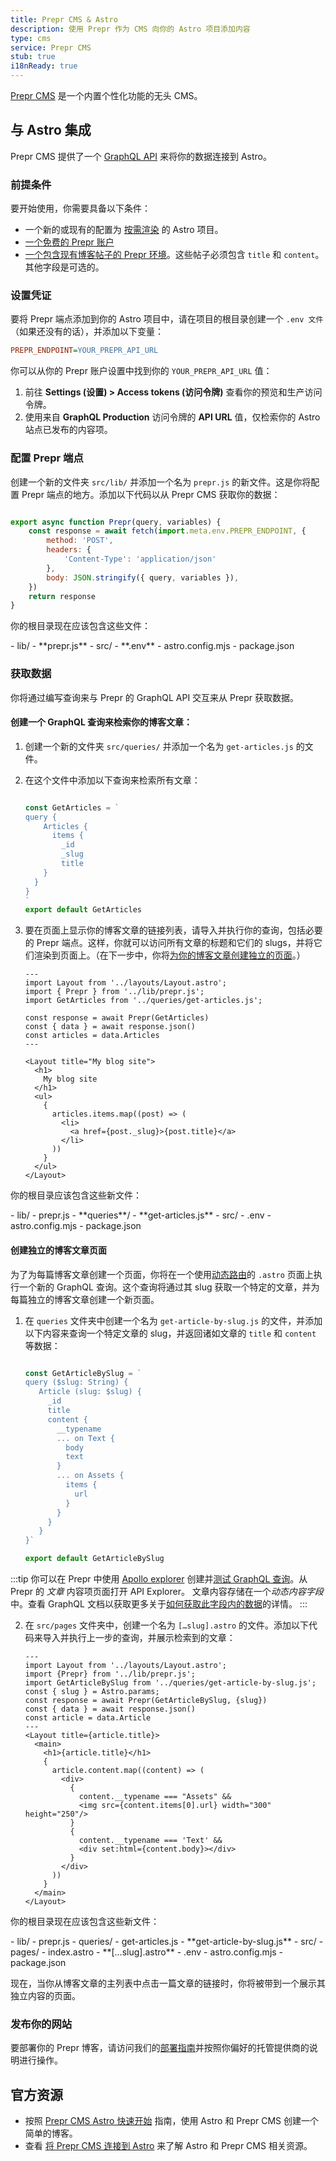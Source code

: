 ```yaml
---
title: Prepr CMS & Astro
description: 使用 Prepr 作为 CMS 向你的 Astro 项目添加内容
type: cms
service: Prepr CMS
stub: true
i18nReady: true
---
```


[Prepr CMS](https://www.prepr.io/) 是一个内置个性化功能的无头 CMS。


## 与 Astro 集成

Prepr CMS 提供了一个 [GraphQL API](https://docs.prepr.io/reference/graphql/v1/overview) 来将你的数据连接到 Astro。

### 前提条件

要开始使用，你需要具备以下条件：

- 一个新的或现有的配置为 [按需渲染](/zh-cn/guides/server-side-rendering/) 的 Astro 项目。
- [一个免费的 Prepr 账户](https://signup.prepr.io/)
- [一个包含现有博客帖子的 Prepr 环境](https://docs.prepr.io/account/set-up-environments#create-an-envirntonment)。这些帖子必须包含 `title` 和 `content`。其他字段是可选的。

### 设置凭证

要将 Prepr 端点添加到你的 Astro 项目中，请在项目的根目录创建一个 `.env 文件`（如果还没有的话），并添加以下变量：

```ini title=".env"
PREPR_ENDPOINT=YOUR_PREPR_API_URL
```

你可以从你的 Prepr 账户设置中找到你的 `YOUR_PREPR_API_URL` 值：
1. 前往 **Settings (设置) > Access tokens (访问令牌)** 查看你的预览和生产访问令牌。
2. 使用来自 **GraphQL Production** 访问令牌的 **API URL** 值，仅检索你的 Astro 站点已发布的内容项。

### 配置 Prepr 端点

创建一个新的文件夹 `src/lib/` 并添加一个名为 `prepr.js` 的新文件。这是你将配置 Prepr 端点的地方。添加以下代码以从 Prepr CMS 获取你的数据：

```js title="src/lib/prepr.js"

export async function Prepr(query, variables) {
    const response = await fetch(import.meta.env.PREPR_ENDPOINT, {
        method: 'POST',
        headers: {
            'Content-Type': 'application/json'
        },
        body: JSON.stringify({ query, variables }),
    })
    return response
}
```

你的根目录现在应该包含这些文件：

<FileTree title="Project Structure">
- lib/
    - **prepr.js**
- src/
- **.env**
- astro.config.mjs
- package.json

</FileTree>

### 获取数据

你将通过编写查询来与 Prepr 的 GraphQL API 交互来从 Prepr 获取数据。

#### 创建一个 GraphQL 查询来检索你的博客文章：
1. 创建一个新的文件夹 `src/queries/` 并添加一个名为 `get-articles.js` 的文件。
2. 在这个文件中添加以下查询来检索所有文章：

    ```js title="src/queries/get-articles.js"

    const GetArticles = `
    query {
        Articles {
          items {
            _id
            _slug
            title
        }
      }
    }
    `
    export default GetArticles
    ```

3. 要在页面上显示你的博客文章的链接列表，请导入并执行你的查询，包括必要的 Prepr 端点。这样，你就可以访问所有文章的标题和它们的 slugs，并将它们渲染到页面上。（在下一步中，你将[为你的博客文章创建独立的页面](#创建独立的博客文章页面)。）

    ```astro title="src/pages/index.astro" ins={3-4, 6-8, 15-23}
    ---
    import Layout from '../layouts/Layout.astro';
    import { Prepr } from '../lib/prepr.js';
    import GetArticles from '../queries/get-articles.js';

    const response = await Prepr(GetArticles)
    const { data } = await response.json()
    const articles = data.Articles
    ---

    <Layout title="My blog site">
      <h1>
        My blog site
      </h1>
      <ul>
        {
          articles.items.map((post) => (
            <li>
              <a href={post._slug}>{post.title}</a>
            </li>
          ))
        }
      </ul>
    </Layout>
    ```


你的根目录应该包含这些新文件：

<FileTree title="Project Structure">
- lib/
    - prepr.js
    - **queries**/
        - **get-articles.js**
- src/
- .env
- astro.config.mjs
- package.json
</FileTree>

#### 创建独立的博客文章页面

为了为每篇博客文章创建一个页面，你将在一个使用[动态路由](/zh-cn/guides/routing/#服务器ssr模式)的 `.astro` 页面上执行一个新的 GraphQL 查询。这个查询将通过其 slug 获取一个特定的文章，并为每篇独立的博客文章创建一个新页面。

1. 在 `queries` 文件夹中创建一个名为 `get-article-by-slug.js` 的文件，并添加以下内容来查询一个特定文章的 slug，并返回诸如文章的 `title` 和 `content` 等数据：

    ```js title="src/lib/queries/get-article-by-slug.js"

    const GetArticleBySlug = `
    query ($slug: String) {
       Article (slug: $slug) {
         _id
         title
         content {
           __typename
           ... on Text {
             body
             text
           }
           ... on Assets {
             items {
               url
             }
           }
         }
       }
    }`

    export default GetArticleBySlug
    ```

:::tip
你可以在 Prepr 中使用 [Apollo explorer](https://studio.apollographql.com/sandbox/explorer) 创建并[测试 GraphQL 查询](https://docs.prepr.io/reference/graphql/v1/test-queries)。从 Prepr 的 *文章* 内容项页面打开 API Explorer。
文章内容存储在一个*动态内容字段*中。查看 GraphQL 文档以获取更多关于[如何获取此字段内的数据](https://docs.prepr.io/reference/graphql/v1/schema-field-types-dynamic-content-field)的详情。
:::

2. 在 `src/pages` 文件夹中，创建一个名为 `[…slug].astro` 的文件。添加以下代码来导入并执行上一步的查询，并展示检索到的文章：

    ```astro title="src/pages/[...slug].astro"
    ---
    import Layout from '../layouts/Layout.astro';
    import {Prepr} from '../lib/prepr.js';
    import GetArticleBySlug from '../queries/get-article-by-slug.js';
    const { slug } = Astro.params;
    const response = await Prepr(GetArticleBySlug, {slug})
    const { data } = await response.json()
    const article = data.Article
    ---
    <Layout title={article.title}>
      <main>
        <h1>{article.title}</h1>
        {
          article.content.map((content) => (
            <div>
              {
                content.__typename === "Assets" &&
                <img src={content.items[0].url} width="300" height="250"/>
              }
              {
                content.__typename === 'Text' &&
                <div set:html={content.body}></div>
              }
            </div>
          ))
        }
      </main>
    </Layout>
    ```

你的根目录现在应该包含这些新文件：

<FileTree title="Project Structure">
- lib/
    - prepr.js
    - queries/
        - get-articles.js
        - **get-article-by-slug.js**
- src/
    - pages/
      - index.astro
      - **[…slug].astro**
- .env
- astro.config.mjs
- package.json
</FileTree>

现在，当你从博客文章的主列表中点击一篇文章的链接时，你将被带到一个展示其独立内容的页面。

### 发布你的网站

要部署你的 Prepr 博客，请访问我们的[部署指南](/zh-cn/guides/deploy/)并按照你偏好的托管提供商的说明进行操作。

## 官方资源

- 按照 [Prepr CMS Astro 快速开始](https://github.com/preprio/astro-quick-start) 指南，使用 Astro 和 Prepr CMS 创建一个简单的博客。
- 查看 [将 Prepr CMS 连接到 Astro](https://docs.prepr.io/connecting-front-end-apps/astro) 来了解 Astro 和 Prepr CMS 相关资源。
